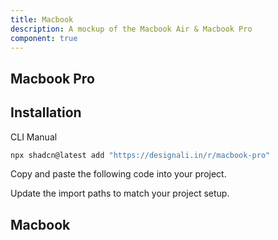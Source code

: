 ```yaml
---
title: Macbook
description: A mockup of the Macbook Air & Macbook Pro
component: true
---
```


## Macbook Pro

<ComponentPreview name="macbook-pro-1" />

## Installation

<Tabs defaultValue="cli">

<TabsList>
  <TabsTrigger value="cli">CLI</TabsTrigger>
  <TabsTrigger value="manual">Manual</TabsTrigger>
</TabsList>
<TabsContent value="cli">

```bash
npx shadcn@latest add "https://designali.in/r/macbook-pro"
```

</TabsContent>

<TabsContent value="manual">

<Steps>

<Step>Copy and paste the following code into your project.</Step>

<ComponentSource name="macbook-pro" />

<Step>Update the import paths to match your project setup.</Step>

</Steps>

</TabsContent>

</Tabs>

## Macbook

<ComponentPreview name="macbook-pro" />
